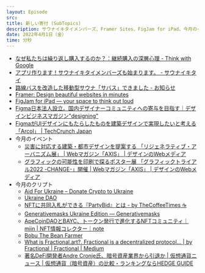 ```yaml
---
layout: Episode
src: 
title: 新しい寄付 (SubTopics)
description: サウナイキタイメンバーズ、Framer Sites、FigJam for iPad、今月のイベント情報やクリプト動向など、最近気になったサブトピックスを話しました。
date: 2022年4月1日（金）
time: 分秒
---
```


- [なぜ私たちは繰り返し購入するのか？：継続購入の深層心理 - Think with Google](https://www.thinkwithgoogle.com/intl/ja-jp/consumer-insights/consumer-journey/shopper-research2022-1/)
- [アプリ作ります！サウナイキタイメンバーズも始まります。 - サウナイキタイ](https://sauna-ikitai.com/app-yarimasu)
- [路線バスを改造した移動型サウナ「サバス」できました - お知らせ](https://sauna-ikitai.com/magazine/news/2828/)
- [Framer: Design beautiful websites in minutes](https://www.framer.com/sites/)
- [FigJam for iPad — your space to think out loud](https://www.figma.com/figjam/ipad/)
- [Figma日本法人設立。国内デザイナーコミュニティへの寄与を目指す｜デザインビジネスマガジン"designing"](https://note.designing.jp/n/n5da3496edd29)
- [FigmaがUIデザインにもたらしたものを建築デザインで実現したいと考える「Arcol」 | TechCrunch Japan](https://jp.techcrunch.com/2022/03/18/2022-03-17-arcol-aims-to-do-for-building-design-what-figma-did-for-ui-design/)
- 今月のイベント
    - [災害に対応する建築・都市デザインを提案する 「リジェネラティブ・アーバニズム展」 | Webマガジン「AXIS」 | デザインのWebメディア](https://www.axismag.jp/posts/2022/03/455914.html)
    - [グラフィックの可能性を印刷で探るポスター展 「グラフィックトライアル2022 -CHANGE-」開催 | Webマガジン「AXIS」 | デザインのWebメディア](https://www.axismag.jp/posts/2022/03/454874.html)
- 今月のクリプト
    - [Aid For Ukraine – Donate Crypto to Ukraine](https://donate.thedigital.gov.ua/)
    - [Ukraine DAO](https://www.ukrainedao.love/)
    - [NFTに共同入札ができる『PartyBid』とは - by TheCoffeeTimes ☕](https://bspeak.substack.com/p/nftpartybid?s=r)
    - [Generativemasks Ukraine Edition — Generativemasks](https://mirror.xyz/generativemasks.eth/9rvUG0enFfkHHYaVujf_jWKtiq2ELK9gyMbP45ttS2M)
    - [ApeCoinDAOとBAYC、トークン発行で進化するNFTコミュニティ｜miin | NFT情報コレクター｜note](https://note.com/miin_nft/n/n167e3d1b10c5)
    - [Bobu The Bean Farmer](https://bobu.azuki.com/)
    - [What is Fractional.art?. Fractional is a decentralized protocol… | by Fractional | Fractional | Medium](https://medium.com/fractional-art/what-is-fractional-dd4f86e6458a)
    - [著名DeFi開発者Andre Cronje氏、暗号資産業界から引退か | 仮想通貨ニュース | 仮想通貨（暗号資産）の比較・ランキングならHEDGE GUIDE](https://hedge.guide/news/fantom-tvl-falls-sharply-bc202203.html)
